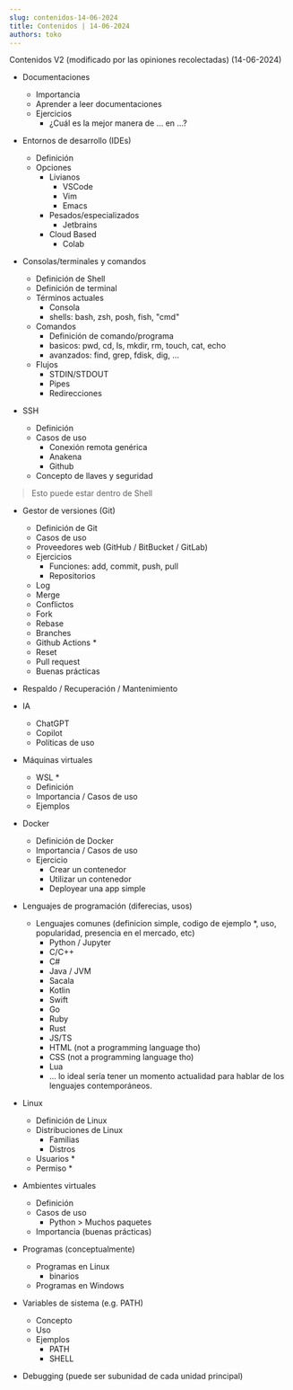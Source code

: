 ```yaml
---
slug: contenidos-14-06-2024
title: Contenidos | 14-06-2024
authors: toko
---
```


Contenidos V2 (modificado por las opiniones recolectadas) (14-06-2024)

<!-- truncate -->

- Documentaciones
    - Importancia
    - Aprender a leer documentaciones
    - Ejercicios
        - ¿Cuál es la mejor manera de ... en ...?

- Entornos de desarrollo (IDEs)
    - Definición
    - Opciones
        - Livianos
            - VSCode
            - Vim
            - Emacs
        - Pesados/especializados
            - Jetbrains
        - Cloud Based
            - Colab

- Consolas/terminales y comandos
    - Definición de Shell
    - Definición de terminal
    - Términos actuales
        - Consola
        - shells: bash, zsh, posh, fish, "cmd"
    - Comandos
        - Definición de comando/programa
        - basicos: pwd, cd, ls, mkdir, rm, touch, cat, echo
        - avanzados: find, grep, fdisk, dig, ...
    - Flujos
        - STDIN/STDOUT
        - Pipes
        - Redirecciones

- SSH
    - Definición
    - Casos de uso
        - Conexión remota genérica
        - Anakena
        - Github
    - Concepto de llaves y seguridad
> Esto puede estar dentro de Shell

- Gestor de versiones (Git)
    - Definición de Git
    - Casos de uso
    - Proveedores web (GitHub / BitBucket / GitLab)
    - Ejercicios
        - Funciones: add, commit, push, pull
        - Repositorios
    - Log
    - Merge
    - Conflictos
    - Fork
    - Rebase
    - Branches
    - Github Actions *
    - Reset
    - Pull request
    - Buenas prácticas

- Respaldo / Recuperación / Mantenimiento

- IA 
    - ChatGPT
    - Copilot
    - Políticas de uso

- Máquinas virtuales
    - WSL *
    - Definición
    - Importancia / Casos de uso
    - Ejemplos

- Docker
    - Definición de Docker
    - Importancia / Casos de uso
    - Ejercicio
        - Crear un contenedor
        - Utilizar un contenedor
        - Deployear una app simple

- Lenguajes de programación (diferecias, usos)
    - Lenguajes comunes (definicion simple, codigo de ejemplo *, uso, popularidad, presencia en el mercado, etc)
        - Python / Jupyter
        - C/C++
        - C#
        - Java / JVM
        - Sacala
        - Kotlin
        - Swift
        - Go
        - Ruby
        - Rust
        - JS/TS
        - HTML (not a programming language tho)
        - CSS (not a programming language tho)
        - Lua
        - ... lo ideal sería tener un momento actualidad para hablar de los lenguajes contemporáneos.

- Linux
    - Definición de Linux
    - Distribuciones de Linux 
        - Familias
        - Distros
    - Usuarios *
    - Permiso *

- Ambientes virtuales
    - Definición
    - Casos de uso
        - Python > Muchos paquetes
    - Importancia (buenas prácticas)

- Programas (conceptualmente)
    - Programas en Linux
        - binarios
    - Programas en Windows

- Variables de sistema (e.g. PATH)
    - Concepto
    - Uso
    - Ejemplos
        - PATH
        - SHELL

- Debugging (puede ser subunidad de cada unidad principal)

